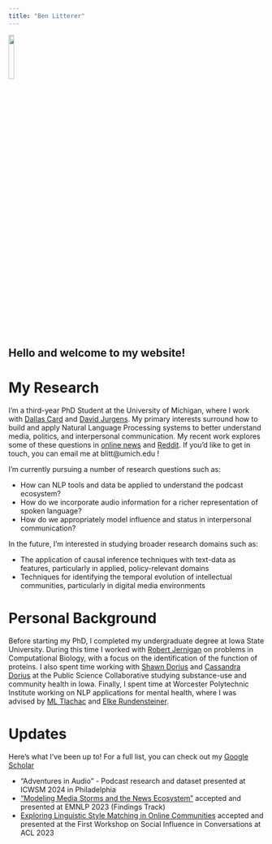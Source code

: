 ```yaml
---
title: "Ben Litterer"
---
```


![](UMSI_headshot.JPG){width=15%}

## Hello and welcome to my website!

# My Research #
I'm a third-year PhD Student at the University of Michigan, where I work with [Dallas Card](https://dallascard.github.io//) and [David Jurgens](https://jurgens.people.si.umich.edu/). My primary interests surround how to build and apply Natural Language Processing systems to better understand media, politics, and interpersonal communication. My recent work explores some of these questions in [online news](https://aclanthology.org/2023.findings-emnlp.420/) and [Reddit](https://aclanthology.org/2023.sicon-1.7/). If you'd like to get in touch, you can email me at blitt\@umich.edu !

I'm currently pursuing a number of research questions such as: 

* How can NLP tools and data be applied to understand the podcast ecosystem?  
* How do we incorporate audio information for a richer representation of spoken language? 
* How do we appropriately model influence and status in interpersonal communication? 

In the future, I'm interested in studying broader research domains such as: 

* The application of causal inference techniques with text-data as features, particularly in applied, policy-relevant domains
* Techniques for identifying the temporal evolution of intellectual communities, particularly in digital media environments 

# Personal Background # 
Before starting my PhD, I completed my undergraduate degree at Iowa State University. During this time I worked with [Robert Jernigan](https://www.bbmb.iastate.edu/people/robert-jernigan) on problems in Computational Biology, with a focus on the identification of the function of proteins. I also spent time working with [Shawn Dorius](https://soc-cj.iastate.edu/profiles/shawn-dorius/) and [Cassandra Dorius](https://www.datascience.iastate.edu/people/cassandra-dorius) at the Public Science Collaborative studying substance-use and community health in Iowa. Finally, I spent time at Worcester Polytechnic Institute working on NLP applications for mental health, where I was advised by [ML Tlachac](https://www.bryant.edu/academics/faculty/tlachac-ml) and [Elke Rundensteiner](https://www.wpi.edu/people/faculty/rundenst).

# Updates #
Here's what I've been up to! For a full list, you can check out my [Google Scholar](https://scholar.google.com/citations?user=kXhY6pkAAAAJ&hl=en&oi=ao)

* "Adventures in Audio" - Podcast research and dataset presented at ICWSM 2024 in Philadelphia 
* ["Modeling Media Storms and the News Ecosystem"](https://aclanthology.org/2023.findings-emnlp.420.pdf) accepted and presented at EMNLP 2023 (Findings Track)
* [Exploring Linguistic Style Matching in Online Communities](https://aclanthology.org/2023.sicon-1.7.pdf) accepted and presented at the First Workshop on Social Influence in Conversations at ACL 2023 